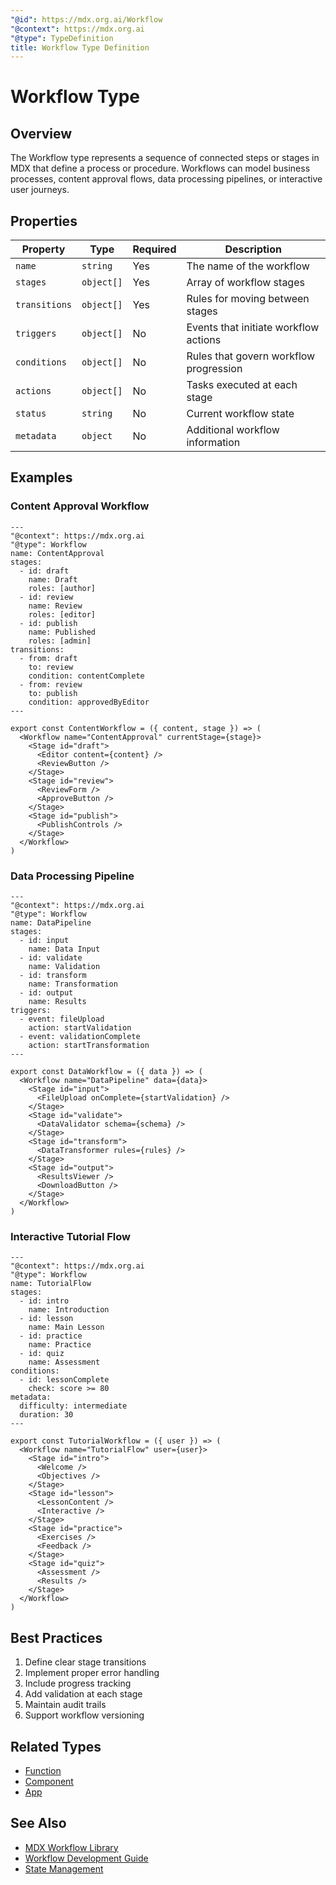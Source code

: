 ```yaml
---
"@id": https://mdx.org.ai/Workflow
"@context": https://mdx.org.ai
"@type": TypeDefinition
title: Workflow Type Definition
---
```


# Workflow Type

## Overview

The Workflow type represents a sequence of connected steps or stages in MDX that define a process or procedure. Workflows can model business processes, content approval flows, data processing pipelines, or interactive user journeys.

## Properties

| Property | Type | Required | Description |
|----------|------|----------|-------------|
| `name` | `string` | Yes | The name of the workflow |
| `stages` | `object[]` | Yes | Array of workflow stages |
| `transitions` | `object[]` | Yes | Rules for moving between stages |
| `triggers` | `object[]` | No | Events that initiate workflow actions |
| `conditions` | `object[]` | No | Rules that govern workflow progression |
| `actions` | `object[]` | No | Tasks executed at each stage |
| `status` | `string` | No | Current workflow state |
| `metadata` | `object` | No | Additional workflow information |

## Examples

### Content Approval Workflow

```mdx
---
"@context": https://mdx.org.ai
"@type": Workflow
name: ContentApproval
stages:
  - id: draft
    name: Draft
    roles: [author]
  - id: review
    name: Review
    roles: [editor]
  - id: publish
    name: Published
    roles: [admin]
transitions:
  - from: draft
    to: review
    condition: contentComplete
  - from: review
    to: publish
    condition: approvedByEditor
---

export const ContentWorkflow = ({ content, stage }) => (
  <Workflow name="ContentApproval" currentStage={stage}>
    <Stage id="draft">
      <Editor content={content} />
      <ReviewButton />
    </Stage>
    <Stage id="review">
      <ReviewForm />
      <ApproveButton />
    </Stage>
    <Stage id="publish">
      <PublishControls />
    </Stage>
  </Workflow>
)
```

### Data Processing Pipeline

```mdx
---
"@context": https://mdx.org.ai
"@type": Workflow
name: DataPipeline
stages:
  - id: input
    name: Data Input
  - id: validate
    name: Validation
  - id: transform
    name: Transformation
  - id: output
    name: Results
triggers:
  - event: fileUpload
    action: startValidation
  - event: validationComplete
    action: startTransformation
---

export const DataWorkflow = ({ data }) => (
  <Workflow name="DataPipeline" data={data}>
    <Stage id="input">
      <FileUpload onComplete={startValidation} />
    </Stage>
    <Stage id="validate">
      <DataValidator schema={schema} />
    </Stage>
    <Stage id="transform">
      <DataTransformer rules={rules} />
    </Stage>
    <Stage id="output">
      <ResultsViewer />
      <DownloadButton />
    </Stage>
  </Workflow>
)
```

### Interactive Tutorial Flow

```mdx
---
"@context": https://mdx.org.ai
"@type": Workflow
name: TutorialFlow
stages:
  - id: intro
    name: Introduction
  - id: lesson
    name: Main Lesson
  - id: practice
    name: Practice
  - id: quiz
    name: Assessment
conditions:
  - id: lessonComplete
    check: score >= 80
metadata:
  difficulty: intermediate
  duration: 30
---

export const TutorialWorkflow = ({ user }) => (
  <Workflow name="TutorialFlow" user={user}>
    <Stage id="intro">
      <Welcome />
      <Objectives />
    </Stage>
    <Stage id="lesson">
      <LessonContent />
      <Interactive />
    </Stage>
    <Stage id="practice">
      <Exercises />
      <Feedback />
    </Stage>
    <Stage id="quiz">
      <Assessment />
      <Results />
    </Stage>
  </Workflow>
)
```

## Best Practices

1. Define clear stage transitions
2. Implement proper error handling
3. Include progress tracking
4. Add validation at each stage
5. Maintain audit trails
6. Support workflow versioning

## Related Types
- [Function](https://mdx.org.ai/Function)
- [Component](https://mdx.org.ai/Component)
- [App](https://mdx.org.ai/App)

## See Also
- [MDX Workflow Library](https://mdx.org.ai/packages/mdxe)
- [Workflow Development Guide](https://mdx.org.ai/guides/workflows)
- [State Management](https://mdx.org.ai/guides/state)
